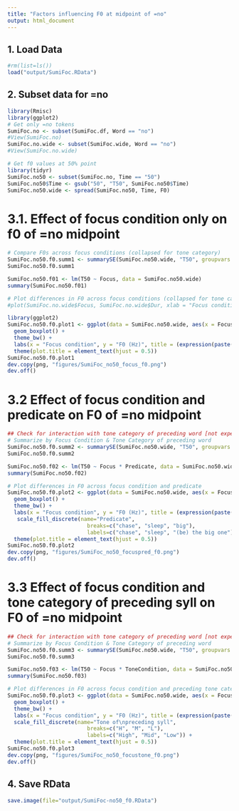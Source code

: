 ```yaml
---
title: "Factors influencing F0 at midpoint of =no"
output: html_document
---
```


## 1. Load Data
```r
#rm(list=ls())
load("output/SumiFoc.RData")
```

## 2. Subset data for =no
```r
library(Rmisc)
library(ggplot2)
# Get only =no tokens
SumiFoc.no <- subset(SumiFoc.df, Word == "no")
#View(SumiFoc.no)
SumiFoc.no.wide <- subset(SumiFoc.wide, Word == "no")
#View(SumiFoc.no.wide)

# Get f0 values at 50% point
library(tidyr)
SumiFoc.no50 <- subset(SumiFoc.no, Time == "50")
SumiFoc.no50$Time <- gsub("50", "T50", SumiFoc.no50$Time)
SumiFoc.no50.wide <- spread(SumiFoc.no50, Time, F0)
```

# 3.1. Effect of focus condition only on f0 of =no midpoint
```r
# Compare F0s across focus conditions (collapsed for tone category)
SumiFoc.no50.f0.summ1 <- summarySE(SumiFoc.no50.wide, "T50", groupvars = "Focus", na.rm = TRUE)
SumiFoc.no50.f0.summ1

SumiFoc.no50.f01 <- lm(T50 ~ Focus, data = SumiFoc.no50.wide)
summary(SumiFoc.no50.f01)

# Plot differences in F0 across focus conditions (collapsed for tone category)
#plot(SumiFoc.no.wide$Focus, SumiFoc.no.wide$Dur, xlab = "Focus condition", ylab = "F0 (ms)", main = expression(paste("F0 of ", italic("=no"), " by focus condition")))

library(ggplot2)
SumiFoc.no50.f0.plot1 <- ggplot(data = SumiFoc.no50.wide, aes(x = Focus, fill = Focus, y = T50)) +
  geom_boxplot() +
  theme_bw() +
  labs(x = "Focus condition", y = "F0 (Hz)", title = (expression(paste("F0 at midpoint of ", italic("=no"), ", by focus condition")))) +
  theme(plot.title = element_text(hjust = 0.5))
SumiFoc.no50.f0.plot1
dev.copy(png, "figures/SumiFoc_no50_focus_f0.png")
dev.off()
```

# 3.2 Effect of focus condition and predicate on F0 of =no midpoint
```r
## Check for interaction with tone category of preceding word [not expected]
# Summarize by Focus Condition & Tone Category of preceding word
SumiFoc.no50.f0.summ2 <- summarySE(SumiFoc.no50.wide, "T50", groupvars = c("Focus", "Predicate"), na.rm = TRUE)
SumiFoc.no50.f0.summ2

SumiFoc.no50.f02 <- lm(T50 ~ Focus * Predicate, data = SumiFoc.no50.wide)
summary(SumiFoc.no50.f02)

# Plot differences in F0 across focus condition and predicate
SumiFoc.no50.f0.plot2 <- ggplot(data = SumiFoc.no50.wide, aes(x = Focus, fill = Predicate,  y = T50)) +
  geom_boxplot() +
  theme_bw() +
  labs(x = "Focus condition", y = "F0 (Hz)", title = (expression(paste("F0 at midpoint of ", italic("=no"), ", by focus condition and predicate")))) +
   scale_fill_discrete(name="Predicate",
                         breaks=c("chase", "sleep", "big"),
                         labels=c("chase", "sleep", "(be) the big one")) +
  theme(plot.title = element_text(hjust = 0.5))
SumiFoc.no50.f0.plot2
dev.copy(png, "figures/SumiFoc_no50_focuspred_f0.png")
dev.off()
```

# 3.3 Effect of focus condition and tone category of preceding syll on F0 of =no midpoint
```r
## Check for interaction with tone category of preceding word [not expected]
# Summarize by Focus Condition & Tone Category of preceding word
SumiFoc.no50.f0.summ3 <- summarySE(SumiFoc.no50.wide, "T50", groupvars = c("Focus", "ToneCondition"), na.rm = TRUE)
SumiFoc.no50.f0.summ3

SumiFoc.no50.f03 <- lm(T50 ~ Focus * ToneCondition, data = SumiFoc.no50.wide)
summary(SumiFoc.no50.f03)

# Plot differences in F0 across focus condition and preceding tone category
SumiFoc.no50.f0.plot3 <- ggplot(data = SumiFoc.no50.wide, aes(x = Focus, fill = ToneCondition,  y = T50)) +
  geom_boxplot() +
  theme_bw() +
  labs(x = "Focus condition", y = "F0 (Hz)", title = (expression(paste("F0 at midpoint of ", italic("=no"), ", by focus condition and tone category of preceding syllable")))) +
  scale_fill_discrete(name="Tone of\npreceding syll",
                         breaks=c("H", "M", "L"),
                         labels=c("High", "Mid", "Low")) +
  theme(plot.title = element_text(hjust = 0.5))
SumiFoc.no50.f0.plot3
dev.copy(png, "figures/SumiFoc_no50_focustone_f0.png")
dev.off()
```

## 4. Save RData
```r
save.image(file="output/SumiFoc-no50_f0.RData")
```
